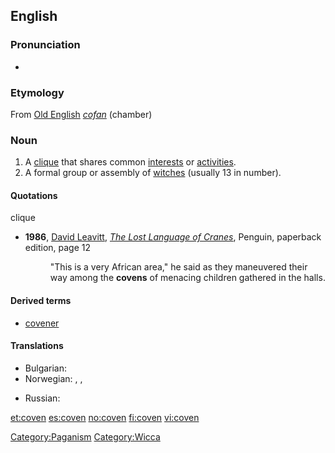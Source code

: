{{wikipedia}}
==English==

===Pronunciation===
* {{rhymes|ʌvən}}

===Etymology===
From [[Old English]] ''[[cofan]]'' (chamber)

===Noun===
{{en-noun}}

# A [[clique]] that shares common [[interest]]s or [[activity|activities]].
# A formal group or assembly of [[witch]]es (usually 13 in number).

====Quotations====
;clique
* '''1986''', [[w:David Leavitt|David Leavitt]], ''[[w:The Lost Language of Cranes|The Lost Language of Cranes]]'', Penguin, paperback edition, page 12
*: "This is a very African area," he said as they maneuvered their way among the '''covens''' of menacing children gathered in the halls.

====Derived terms====
* [[covener]]

====Translations====
{{trans-top|a formal group or assembly of witches}}
* Bulgarian: {{t|bg|сбор на вещици}}
* Norwegian: {{t-|no|hekseforsamling|c}}, {{t-|no|heksemøte|n}}, {{t-|no|heksesabbat|m}}
{{trans-mid}}
* Russian: {{t+|ru|шабаш|m}}
{{trans-bottom}}

[[Category:Paganism]]
[[Category:Wicca]]

[[et:coven]]
[[es:coven]]
[[no:coven]]
[[fi:coven]]
[[vi:coven]]